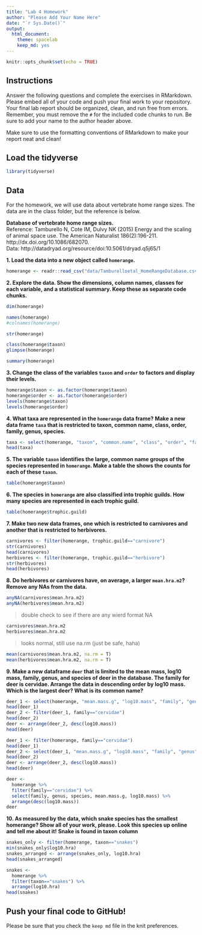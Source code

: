 ```yaml
---
title: "Lab 4 Homework"
author: "Please Add Your Name Here"
date: "`r Sys.Date()`"
output:
  html_document: 
    theme: spacelab
    keep_md: yes
---
```


```r
knitr::opts_chunk$set(echo = TRUE)
```

## Instructions
Answer the following questions and complete the exercises in RMarkdown. Please embed all of your code and push your final work to your repository. Your final lab report should be organized, clean, and run free from errors. Remember, you must remove the `#` for the included code chunks to run. Be sure to add your name to the author header above.  

Make sure to use the formatting conventions of RMarkdown to make your report neat and clean!  

## Load the tidyverse
```r
library(tidyverse)
```

## Data
For the homework, we will use data about vertebrate home range sizes. The data are in the class folder, but the reference is below.  

**Database of vertebrate home range sizes.**  
Reference: Tamburello N, Cote IM, Dulvy NK (2015) Energy and the scaling of animal space use. The American Naturalist 186(2):196-211. http://dx.doi.org/10.1086/682070.  
Data: http://datadryad.org/resource/doi:10.5061/dryad.q5j65/1  

**1. Load the data into a new object called `homerange`.**

```r
homerange <- readr::read_csv("data/Tamburelloetal_HomeRangeDatabase.csv")
```

**2. Explore the data. Show the dimensions, column names, classes for each variable, and a statistical summary. Keep these as separate code chunks.**  

```r
dim(homerange)
```

```r
names(homerange)
#colnames(homerange)
```

```r
str(homerange)
```
```r
class(homerange$taxon)
glimpse(homerange)
```

```r
summary(homerange)
```

**3. Change the class of the variables `taxon` and `order` to factors and display their levels.**  

```r
homerange$taxon <- as.factor(homerange$taxon)
homerange$order <- as.factor(homerange$order)
levels(homerange$taxon)
levels(homerange$order)
```

**4. What taxa are represented in the `homerange` data frame? Make a new data frame `taxa` that is restricted to taxon, common name, class, order, family, genus, species.**  

```r
taxa <- select(homerange, "taxon", "common.name", "class", "order", "family", "genus", "species")
head(taxa)
```

**5. The variable `taxon` identifies the large, common name groups of the species represented in `homerange`. Make a table the shows the counts for each of these `taxon`.**  

```r
table(homerange$taxon)
```


**6. The species in `homerange` are also classified into trophic guilds. How many species are represented in each trophic guild.**  

```r
table(homerange$trophic.guild)
```

**7. Make two new data frames, one which is restricted to carnivores and another that is restricted to herbivores.**  

```r
carnivores <- filter(homerange, trophic.guild=="carnivore")
str(carnivores)
head(carnivores)
herbivores <- filter(homerange, trophic.guild=="herbivore")
str(herbivores)
head(herbivores)
```

**8. Do herbivores or carnivores have, on average, a larger `mean.hra.m2`? Remove any NAs from the data.**  

```r
anyNA(carnivores$mean.hra.m2)
anyNA(herbivores$mean.hra.m2)
```
> double check to see if there are any wierd format NA

```r
carnivores$mean.hra.m2
herbivores$mean.hra.m2
```

> looks normal, still use na.rm (just be safe, haha)

```r
mean(carnivores$mean.hra.m2, na.rm = T)
mean(herbivores$mean.hra.m2, na.rm = T)
```

**9. Make a new dataframe `deer` that is limited to the mean mass, log10 mass, family, genus, and species of deer in the database. The family for deer is cervidae. Arrange the data in descending order by log10 mass. Which is the largest deer? What is its common name?**  

```r
deer_1 <- select(homerange, "mean.mass.g", "log10.mass", "family", "genus", "species")
head(deer_1)
deer_2 <- filter(deer_1, family=="cervidae")
head(deer_2)
deer <- arrange(deer_2, desc(log10.mass))
head(deer)
```

```r
deer_1 <- filter(homerange, family=="cervidae")
head(deer_1)
deer_2 <- select(deer_1, "mean.mass.g", "log10.mass", "family", "genus", "species")
head(deer_2)
deer <- arrange(deer_2, desc(log10.mass))
head(deer)
```

```r
deer <- 
  homerange %>% 
  filter(family=="cervidae") %>% 
  select(family, genus, species, mean.mass.g, log10.mass) %>% 
  arrange(desc(log10.mass))
deer
```


**10. As measured by the data, which snake species has the smallest homerange? Show all of your work, please. Look this species up online and tell me about it!** **Snake is found in taxon column**    

```r
snakes_only <- filter(homerange, taxon=="snakes")
min(snakes_only$log10.hra)
snakes_arranged <- arrange(snakes_only, log10.hra)
head(snakes_arranged)
```


```r
snakes <- 
  homerange %>% 
  filter(taxon=="snakes") %>% 
  arrange(log10.hra)
head(snakes)
```

## Push your final code to GitHub!
Please be sure that you check the `keep md` file in the knit preferences.   